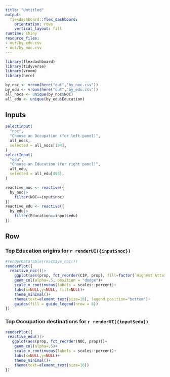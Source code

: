 ```yaml
---
title: "Untitled"
output:
  flexdashboard::flex_dashboard:
    orientation: rows
    vertical_layout: fill
runtime: shiny
resource_files:
- out/by_edu.csv
- out/by_noc.csv
---
```


```r
library(flexdashboard)
library(tidyverse)
library(vroom)
library(here)

by_noc <- vroom(here("out","by_noc.csv"))
by_edu <- vroom(here("out","by_edu.csv"))
all_nocs <- unique(by_noc$NOC)
all_edu <- unique(by_edu$Education)
```

Inputs {.sidebar}
-------------------------------------

```r
selectInput(
  "noc",
  "Choose an Occupation (for left panel)",
  all_nocs,
  selected = all_nocs[194],
)
selectInput(
  "edu",
  "Choose an Education (for right panel)",
  all_edu,
  selected = all_edu[498],
)

reactive_noc <- reactive({
  by_noc|>
    filter(NOC==input$noc)
})
reactive_edu <- reactive({
  by_edu|>
    filter(Education==input$edu)
})

```
 
Row
-------------------------------------
    
### Top Education origins for `r renderUI({input$noc})`
    
```r
#renderDataTable(reactive_noc())
renderPlot({
  reactive_noc()|>
    ggplot(aes(prop, fct_reorder(CIP, prop), fill=factor(`Highest Attained`)))+
    geom_col(alpha=.5, position = "dodge")+
    scale_x_continuous(labels = scales::percent)+
    labs(x=NULL,y=NULL, fill=NULL)+
    theme_minimal()+
    theme(text=element_text(size=16), legend.position="bottom")+ 
    guides(fill = guide_legend(nrow = 8))  
})
```
    
###  Top Occupation destinations for `r renderUI({input$edu})`

```r
renderPlot({
 reactive_edu()|>
   ggplot(aes(prop, fct_reorder(NOC, prop)))+
    geom_col(alpha=.5)+
    scale_x_continuous(labels = scales::percent)+
    labs(x=NULL,y=NULL)+
    theme_minimal()+
    theme(text=element_text(size=16))
})
```


